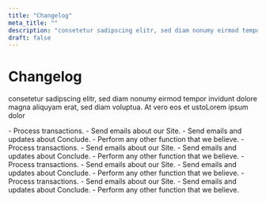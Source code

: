 ```yaml
---
title: "Changelog"
meta_title: ""
description: "consetetur sadipscing elitr, sed diam nonumy eirmod tempor invidunt dolore magna aliquyam erat, sed diam voluptua. At vero eos et ustoLorem ipsum dolor"
draft: false
---
```


<ChangelogWrapper client:load>

# Changelog

consetetur sadipscing elitr, sed diam nonumy eirmod tempor invidunt dolore magna aliquyam erat, sed diam voluptua. At vero eos et ustoLorem ipsum dolor

<Changelog date="Mar 19,2021" version="v1.0.5" status="security" status_value="Security" client:load>
     -  Process transactions.
     -  Send emails about our Site.
     -  Send emails and updates about Conclude.
     -  Perform any other function that we believe.
</Changelog>
<Changelog date="Jan 19,2020" version="v1.0.4" status="changed" status_value="Changed" client:load>
     -  Process transactions.
     -  Send emails about our Site.
     -  Send emails and updates about Conclude.
     -  Perform any other function that we believe.
</Changelog>
<Changelog date="Jan 15,2020" version="v1.0.3" status="added" status_value="Added" client:load>
     -  Process transactions.
     -  Send emails about our Site.
     -  Send emails and updates about Conclude.
     -  Perform any other function that we believe.
</Changelog>
<Changelog date="Jan 10,2020" version="v1.0.2" status="removed" status_value="Removed" client:load>
     -  Process transactions.
     -  Send emails about our Site.
     -  Send emails and updates about Conclude.
     -  Perform any other function that we believe.
</Changelog>
</ChangelogWrapper>
